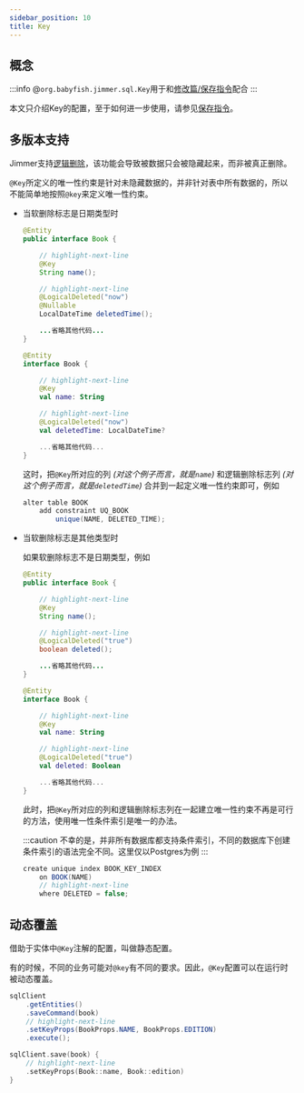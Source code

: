 ```yaml
---
sidebar_position: 10
title: Key
---
```




## 概念

:::info
@`org.babyfish.jimmer.sql.Key`用于和[修改篇/保存指令](../../mutation/save-command)配合
:::

<Key/>

本文只介绍Key的配置，至于如何进一步使用，请参见[保存指令](../../mutation/save-command)。

## 多版本支持

Jimmer支持[逻辑删除](./logical-deleted)，该功能会导致被数据只会被隐藏起来，而非被真正删除。

`@Key`所定义的唯一性约束是针对未隐藏数据的，并非针对表中所有数据的，所以不能简单地按照`@key`来定义唯一性约束。

-   当软删除标志是日期类型时

    <Tabs groupId="language">
    <TabItem value="java" label="Java">

    ```java title="Book.java"
    @Entity
    public interface Book {

        // highlight-next-line
        @Key
        String name();

        // highlight-next-line
        @LogicalDeleted("now")
        @Nullable
        LocalDateTime deletedTime();

        ...省略其他代码...
    }
    ```

    </TabItem>
    <TabItem value="kotlin" label="Kotlin">

    ```kotlin title="Book.kt"
    @Entity
    interface Book {

        // highlight-next-line
        @Key
        val name: String

        // highlight-next-line
        @LogicalDeleted("now")
        val deletedTime: LocalDateTime?

        ...省略其他代码...
    }
    ```

    </TabItem>
    </Tabs>

    这时，把`@Key`所对应的列 *(对这个例子而言，就是`name`)* 和逻辑删除标志列 *(对这个例子而言，就是`deletedTime`)* 合并到一起定义唯一性约束即可，例如

    ```csharp
    alter table BOOK
        add constraint UQ_BOOK
            unique(NAME, DELETED_TIME);
    ```

-   当软删除标志是其他类型时

    如果软删除标志不是日期类型，例如

    <Tabs groupId="language">
    <TabItem value="java" label="Java">

    ```java title="Book.java"
    @Entity
    public interface Book {

        // highlight-next-line
        @Key
        String name();

        // highlight-next-line
        @LogicalDeleted("true")
        boolean deleted();

        ...省略其他代码...
    }
    ```

    </TabItem>
    <TabItem value="kotlin" label="Kotlin">

    ```kotlin title="Book.kt"
    @Entity
    interface Book {

        // highlight-next-line
        @Key
        val name: String

        // highlight-next-line
        @LogicalDeleted("true")
        val deleted: Boolean

        ...省略其他代码...
    }
    ```

    </TabItem>
    </Tabs>

    此时，把`@Key`所对应的列和逻辑删除标志列在一起建立唯一性约束不再是可行的方法，使用唯一性条件索引是唯一的办法。

    :::caution
    不幸的是，并非所有数据库都支持条件索引，不同的数据库下创建条件索引的语法完全不同。这里仅以Postgres为例
    :::

    ```csharp
    create unique index BOOK_KEY_INDEX 
        on BOOK(NAME)
        // highlight-next-line
        where DELETED = false;
    ```

## 动态覆盖

借助于实体中`@Key`注解的配置，叫做静态配置。

有的时候，不同的业务可能对`@key`有不同的要求。因此，`@Key`配置可以在运行时被动态覆盖。

<Tabs groupId="language">
<TabItem value="java" label="Java">

```java 
sqlClient
    .getEntities()
    .saveCommand(book)
    // highlight-next-line
    .setKeyProps(BookProps.NAME, BookProps.EDITION)
    .execute();
```

</TabItem>
<TabItem value="kotlin" label="Kotlin">

```kotlin
sqlClient.save(book) {
    // highlight-next-line
    .setKeyProps(Book::name, Book::edition)
}
```

</TabItem>
</Tabs>